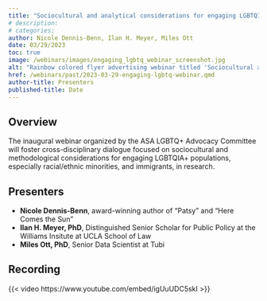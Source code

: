 ```yaml
---
title: "Sociocultural and analytical considerations for engaging LGBTQIA+ Communities"
# description:
# categories:
author: Nicole Dennis-Benn, Ilan H. Meyer, Miles Ott
date: 03/29/2023
toc: true
image: /webinars/images/engaging_lgbtq_webinar_screenshot.jpg
alt: "Rainbow colored flyer advertising webinar titled 'Sociocultural and analytical considerations for engaging LGBTQIA+ Communities' with photos of speakers. Flyer includes webinar date/time and QR code for Zoom registration."
href: /webinars/past/2023-03-29-engaging-lgbtq-webinar.qmd
author-title: Presenters
published-title: Date
---
```

## Overview

The inaugural webinar organized by the ASA LGBTQ+ Advocacy Committee will foster cross-disciplinary dialogue focused on sociocultural and methodological considerations for engaging LGBTQIA+ populations, especially racial/ethnic minorities, and immigrants, in research. 

## Presenters

-   **Nicole Dennis-Benn**, award-winning author of "Patsy" and "Here Comes the Sun"
-   **Ilan H. Meyer, PhD**, Distinguished Senior Scholar for Public Policy at the Williams Insitute at UCLA School of Law
-   **Miles Ott, PhD**, Senior Data Scientist at Tubi

## Recording

<!-- When YouTube recording is ready, add in link. Click, share, embed, then extract link from iframe code -->
{{< video https://www.youtube.com/embed/igUuUDC5skI >}}

<!-- ## Slides
[![](/webinars/images/incorporating-diversity.png){fig-alt="Title page from slide deck for the webinar, 'Incorporating Diversity, Equity, and Inclusion Principles in Biostatistics Courses: Two Case Studies'"}](https://drive.google.com/file/d/1mKil-a244bGMPzaV6TcpPY74asFbi6no/view){aria-label="Download the slides from the webinar, 'Incorporating Diversity, Equity, and Inclusion Principles in Biostatistics Courses: Two Case Studies'"} -->
